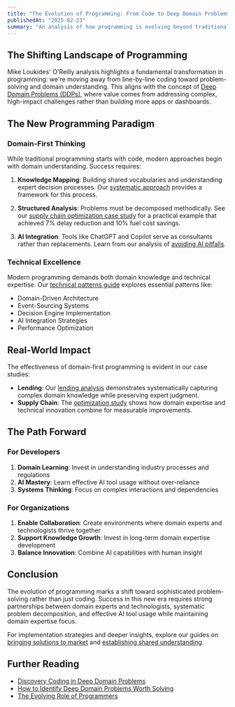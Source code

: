 ```yaml
---
title: "The Evolution of Programming: From Code to Deep Domain Problems"
publishedAt: "2025-02-23"
summary: "An analysis of how programming is evolving beyond traditional coding into solving Deep Domain Problems, incorporating AI tools while maintaining focus on domain expertise and systematic problem-solving."
---
```


## The Shifting Landscape of Programming

Mike Loukides' O'Reilly analysis highlights a fundamental transformation in programming: we're moving away from line-by-line coding toward problem-solving and domain understanding. This aligns with the concept of [Deep Domain Problems (DDPs)](/blog/deep-domain-problems), where value comes from addressing complex, high-impact challenges rather than building more apps or dashboards.

## The New Programming Paradigm

### Domain-First Thinking

While traditional programming starts with code, modern approaches begin with domain understanding. Success requires:

1. **Knowledge Mapping**: Building shared vocabularies and understanding expert decision processes. Our [systematic approach](/blog/how-to-break-down-a-deep-domain-problem) provides a framework for this process.

2. **Structured Analysis**: Problems must be decomposed methodically. See our [supply chain optimization case study](/blog/case-study-breakdown-a-ddp) for a practical example that achieved 7% delay reduction and 10% fuel cost savings.

3. **AI Integration**: Tools like ChatGPT and Copilot serve as consultants rather than replacements. Learn from our analysis of [avoiding AI pitfalls](/blog/coding-with-ai-and-sunk-cost-fallacy).

### Technical Excellence

Modern programming demands both domain knowledge and technical expertise. Our [technical patterns guide](/blog/technical-patterns-for-solving-deep-domain-problems) explores essential patterns like:

- Domain-Driven Architecture
- Event-Sourcing Systems
- Decision Engine Implementation
- AI Integration Strategies
- Performance Optimization

## Real-World Impact

The effectiveness of domain-first programming is evident in our case studies:

- **Lending**: Our [lending analysis](/blog/deep-domain-problems-in-lending-a-decision-making-case-study) demonstrates systematically capturing complex domain knowledge while preserving expert judgment.
- **Supply Chain**: The [optimization study](/blog/case-study-breakdown-a-ddp) shows how domain expertise and technical innovation combine for measurable improvements.

## The Path Forward

### For Developers

1. **Domain Learning**: Invest in understanding industry processes and regulations
2. **AI Mastery**: Learn effective AI tool usage without over-reliance
3. **Systems Thinking**: Focus on complex interactions and dependencies

### For Organizations

1. **Enable Collaboration**: Create environments where domain experts and technologists thrive together
2. **Support Knowledge Growth**: Invest in long-term domain expertise development
3. **Balance Innovation**: Combine AI capabilities with human insight

## Conclusion

The evolution of programming marks a shift toward sophisticated problem-solving rather than just coding. Success in this new era requires strong partnerships between domain experts and technologists, systematic problem decomposition, and effective AI tool usage while maintaining domain expertise focus.

For implementation strategies and deeper insights, explore our guides on [bringing solutions to market](/blog/how-to-take-ddps-solutions-to-market) and [establishing shared understanding](/blog/ubiquitous-language-the-foundation-for-solving-deep-domain-problems).

## Further Reading

- [Discovery Coding in Deep Domain Problems](/blog/discovery-coding-in-ddp)
- [How to Identify Deep Domain Problems Worth Solving](/blog/how-to-identify-deep-domain-problems-worth-solving)
- [The Evolving Role of Programmers](/blog/the-evolving-role-of-programmers-in-solving-deep-domain-problems)
